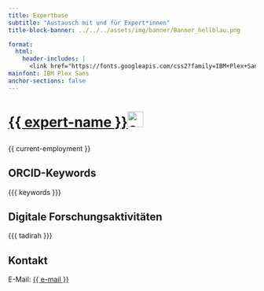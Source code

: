 ```yaml
---
title: Expertbase
subtitle: "Austausch mit und für Expert*innen"
title-block-banner: ../../../assets/img/banner/Banner_hellblau.png

format:
  html:
    header-includes: |
      <link href="https://fonts.googleapis.com/css2?family=IBM+Plex+Sans:ital,wght@0,100;0,200;0,300;0,400;0,500;0,600;0,700;1,100;1,200;1,300;1,400;1,500;1,600;1,700&display=swap" rel="stylesheet">
mainfont: IBM Plex Sans
anchor-sections: false
---
```

<h1><p><a href="{{ orcid-domain }}" target="_blank">{{ expert-name }}<img src="orcid.png" alt="orcid" width="32" height="32"></a></p></h1>

{{ current-employment }}

## ORCID-Keywords
<style>.tag {
  display: inline-block;
  background-color: #eeebe6;
  color: #423d4d;
  padding: .25em .75em;
  margin: 0.15em;
  font-size: .75em;
  text-transform: uppercase;
  border: solid 0px;
  border-color: white;
  border-radius: .25rem;
}</style>

{{{ keywords }}}

## Digitale Forschungsaktivitäten

<style>
.tag_tadirah {
    display: inline-block;
    background-color: #66dadd;
    color: #423d4d;
    padding: .25em .75em;
    margin: 0.15em;
    font-size: .75em;
    text-transform: uppercase;
    border:solid 0px;
    border-color: white;
    border-radius:.25rem;
}

abbr[data-tooltip] {
  position: relative;
  text-decoration: none;
  cursor: help;
  font-family: "IBM Plex Sans", sans-serif;
}

abbr[data-tooltip]::after {
  content: attr(data-tooltip);
  position: absolute;
  top: 100%;
  left: 0;
  margin-top: 8px;

  background: white;
  color: black;
  padding: 10px 14px;
  font-size: 14px;
  font-family: "IBM Plex Sans", sans-serif;
  border-radius: 6px;
  box-shadow: 0 4px 12px rgba(0, 0, 0, 0.1);

  opacity: 0;
  pointer-events: none;
  transform: translateY(5px);
  transition: opacity 0.2s ease, transform 0.2s ease;
  z-index: 10;

  max-width: 600px;
  width: max-content;
  white-space: normal;
  word-break: break-word;
  text-transform: none;
  line-height: 1.4;
}

abbr[data-tooltip]:hover::after {
  opacity: 1;
  transform: translateY(0);
}
</style>

{{{ tadirah }}}

## Kontakt

E-Mail: <a href="mailto:{{ e-mail }}">{{ e-mail }}</a>
